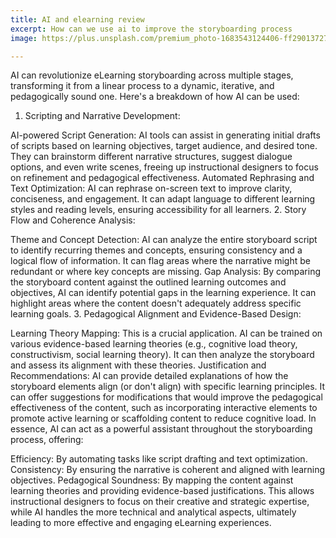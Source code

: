 ```yaml
---
title: AI and elearning review
excerpt: How can we use ai to improve the storyboarding process
image: https://plus.unsplash.com/premium_photo-1683543124406-ff29013727f2

---
```


AI can revolutionize eLearning storyboarding across multiple stages, transforming it from a linear process to a dynamic, iterative, and pedagogically sound one. Here's a breakdown of how AI can be used:

1. Scripting and Narrative Development:

AI-powered Script Generation: AI tools can assist in generating initial drafts of scripts based on learning objectives, target audience, and desired tone. They can brainstorm different narrative structures, suggest dialogue options, and even write scenes, freeing up instructional designers to focus on refinement and pedagogical effectiveness.
Automated Rephrasing and Text Optimization: AI can rephrase on-screen text to improve clarity, conciseness, and engagement. It can adapt language to different learning styles and reading levels, ensuring accessibility for all learners.
2. Story Flow and Coherence Analysis:

Theme and Concept Detection: AI can analyze the entire storyboard script to identify recurring themes and concepts, ensuring consistency and a logical flow of information. It can flag areas where the narrative might be redundant or where key concepts are missing.
Gap Analysis: By comparing the storyboard content against the outlined learning outcomes and objectives, AI can identify potential gaps in the learning experience. It can highlight areas where the content doesn't adequately address specific learning goals.
3. Pedagogical Alignment and Evidence-Based Design:

Learning Theory Mapping: This is a crucial application. AI can be trained on various evidence-based learning theories (e.g., cognitive load theory, constructivism, social learning theory). It can then analyze the storyboard and assess its alignment with these theories.
Justification and Recommendations: AI can provide detailed explanations of how the storyboard elements align (or don't align) with specific learning principles. It can offer suggestions for modifications that would improve the pedagogical effectiveness of the content, such as incorporating interactive elements to promote active learning or scaffolding content to reduce cognitive load.
In essence, AI can act as a powerful assistant throughout the storyboarding process, offering:

Efficiency: By automating tasks like script drafting and text optimization.
Consistency: By ensuring the narrative is coherent and aligned with learning objectives.
Pedagogical Soundness: By mapping the content against learning theories and providing evidence-based justifications.
This allows instructional designers to focus on their creative and strategic expertise, while AI handles the more technical and analytical aspects, ultimately leading to more effective and engaging eLearning experiences.
